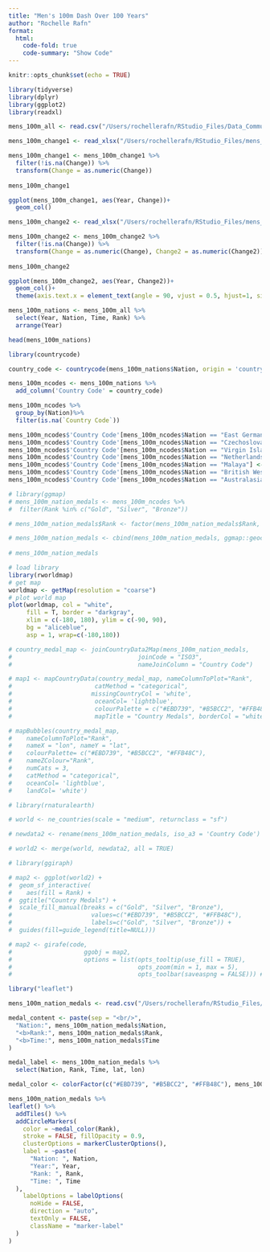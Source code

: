 ```yaml
---
title: "Men's 100m Dash Over 100 Years"
author: "Rochelle Rafn"
format:
  html: 
    code-fold: true
    code-summary: "Show Code"
---
```



```r
knitr::opts_chunk$set(echo = TRUE)
```

```r
library(tidyverse)
library(dplyr)
library(ggplot2)
library(readxl)

mens_100m_all <- read.csv("/Users/rochellerafn/RStudio_Files/Data_Communication/CWD-Blog/mens_100m_all.csv")
```


```r
mens_100m_change1 <- read_xlsx("/Users/rochellerafn/RStudio_Files/mens_100m_min.xlsx", sheet = 2, col_names = c("Year", "minTime", "Change"))

mens_100m_change1 <- mens_100m_change1 %>%
  filter(!is.na(Change)) %>%
  transform(Change = as.numeric(Change))
  
mens_100m_change1
```

```r
ggplot(mens_100m_change1, aes(Year, Change))+
  geom_col()
```

```r
mens_100m_change2 <- read_xlsx("/Users/rochellerafn/RStudio_Files/mens_100m_min.xlsx", sheet = 3, col_names = c("Year", "minTime", "Change", "Change2"))

mens_100m_change2 <- mens_100m_change2 %>%
  filter(!is.na(Change)) %>%
  transform(Change = as.numeric(Change), Change2 = as.numeric(Change2))
  
mens_100m_change2
```

```r
ggplot(mens_100m_change2, aes(Year, Change2))+
  geom_col()+
  theme(axis.text.x = element_text(angle = 90, vjust = 0.5, hjust=1, size = 6))
```


```r
mens_100m_nations <- mens_100m_all %>%
  select(Year, Nation, Time, Rank) %>%
  arrange(Year)

head(mens_100m_nations)
```

```r
library(countrycode)

country_code <- countrycode(mens_100m_nations$Nation, origin = 'country.name', destination = 'iso3c')
```

```r
mens_100m_ncodes <- mens_100m_nations %>%
  add_column('Country Code' = country_code)
```


```r
mens_100m_ncodes %>%
  group_by(Nation)%>%
  filter(is.na(`Country Code`))
```

```r
mens_100m_ncodes$'Country Code'[mens_100m_ncodes$Nation == "East Germany"] <- "DEU"
mens_100m_ncodes$'Country Code'[mens_100m_ncodes$Nation == "Czechoslovakia"] <- "CZE"
mens_100m_ncodes$'Country Code'[mens_100m_ncodes$Nation == "Virgin Islands"] <- "VBG"
mens_100m_ncodes$'Country Code'[mens_100m_ncodes$Nation == "Netherlands Antilles"] <- "NLD"
mens_100m_ncodes$'Country Code'[mens_100m_ncodes$Nation == "Malaya"] <- "MYS"
mens_100m_ncodes$'Country Code'[mens_100m_ncodes$Nation == "British West Indies"] <- "JAM"
mens_100m_ncodes$'Country Code'[mens_100m_ncodes$Nation == "Australasia"] <- "AUS"
```


```r
# library(ggmap)
# mens_100m_nation_medals <- mens_100m_ncodes %>%
#  filter(Rank %in% c("Gold", "Silver", "Bronze"))

# mens_100m_nation_medals$Rank <- factor(mens_100m_nation_medals$Rank, levels=c("Gold", "Silver", "Bronze"))

# mens_100m_nation_medals <- cbind(mens_100m_nation_medals, ggmap::geocode(as.character(mens_100m_nation_medals[, "Nation"]), force = FALSE))
  
# mens_100m_nation_medals
```

```r
# load library
library(rworldmap)
# get map
worldmap <- getMap(resolution = "coarse")
# plot world map
plot(worldmap, col = "white", 
     fill = T, border = "darkgray",
     xlim = c(-180, 180), ylim = c(-90, 90),
     bg = "aliceblue",
     asp = 1, wrap=c(-180,180))
```

```r
# country_medal_map <- joinCountryData2Map(mens_100m_nation_medals, 
#                                   joinCode = "ISO3",
#                                   nameJoinColumn = "Country Code")
```

```r
# map1 <- mapCountryData(country_medal_map, nameColumnToPlot="Rank", 
#                       catMethod = "categorical", 
#                      missingCountryCol = 'white',
#                       oceanCol= 'lightblue',
#                       colourPalette = c("#EBD739", "#B5BCC2", "#FFB48C"), 
#                       mapTitle = "Country Medals", borderCol = "white")
```

```r
# mapBubbles(country_medal_map, 
#    nameColumnToPlot="Rank",
#    nameX = "lon", nameY = "lat",
#    colourPalette= c("#EBD739", "#B5BCC2", "#FFB48C"),
#    nameZColour="Rank",
#    numCats = 3,
#    catMethod = "categorical",
#    oceanCol= 'lightblue', 
#    landCol= 'white')
```

```r

# library(rnaturalearth)

# world <- ne_countries(scale = "medium", returnclass = "sf") 

# newdata2 <- rename(mens_100m_nation_medals, iso_a3 = 'Country Code')

# world2 <- merge(world, newdata2, all = TRUE)
```



```r
# library(ggiraph)

# map2 <- ggplot(world2) +
#  geom_sf_interactive(
#    aes(fill = Rank) + 
#  ggtitle("Country Medals") +
#  scale_fill_manual(breaks = c("Gold", "Silver", "Bronze"), 
#                      values=c("#EBD739", "#B5BCC2", "#FFB48C"),
#                      labels=c("Gold", "Silver", "Bronze")) +
#  guides(fill=guide_legend(title=NULL)))

# map2 <- girafe(code, 
#                    ggobj = map2,
#                    options = list(opts_tooltip(use_fill = TRUE),
#                                   opts_zoom(min = 1, max = 5),
#                                   opts_toolbar(saveaspng = FALSE))) #removes default "save as PNG' option on widget
```


```r
library("leaflet")

mens_100m_nation_medals <- read.csv("/Users/rochellerafn/RStudio_Files/Data_Communication/CWD-Blog/posts/shiny2/mens_100m_nation_medals.csv")

medal_content <- paste(sep = "<br/>",
  "Nation:", mens_100m_nation_medals$Nation,
  "<b>Rank:", mens_100m_nation_medals$Rank,
  "<b>Time:", mens_100m_nation_medals$Time
)

medal_label <- mens_100m_nation_medals %>%
  select(Nation, Rank, Time, lat, lon)

medal_color <- colorFactor(c("#EBD739", "#B5BCC2", "#FFB48C"), mens_100m_nation_medals$Rank)
```


```r
mens_100m_nation_medals %>%
leaflet() %>%
  addTiles() %>%
  addCircleMarkers(
    color = ~medal_color(Rank),
    stroke = FALSE, fillOpacity = 0.9,
    clusterOptions = markerClusterOptions(),
    label = ~paste(
      "Nation: ", Nation,
      "Year:", Year,
      "Rank: ", Rank,
      "Time: ", Time
  ),
    labelOptions = labelOptions(
      noHide = FALSE,
      direction = "auto",
      textOnly = FALSE,
      className = "marker-label"
  )
)
```

